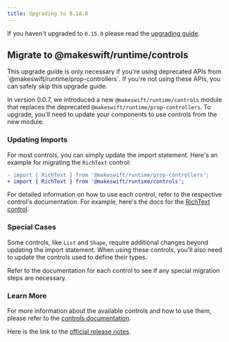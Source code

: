 ```yaml
---
title: Upgrading to 0.18.0
---
```


If you haven't upgraded to `0.15.0` please read the [upgrading guide](/developer/upgrading/0.15.0).

## Migrate to @makeswift/runtime/controls

<Warning>
This upgrade guide is only necessary if you're using deprecated APIs from `@makeswift/runtime/prop-controllers`. If you're not using these APIs, you can safely skip this upgrade guide.
</Warning>

In version 0.0.7, we introduced a new `@makeswift/runtime/controls` module that replaces the deprecated `@makeswift/runtime/prop-controllers`. To upgrade, you'll need to update your components to use controls from the new module.

### Updating Imports

For most controls, you can simply update the import statement. Here's an example for migrating the `RichText` control:

```diff
- import { RichText } from '@makeswift/runtime/prop-controllers';
+ import { RichText } from '@makeswift/runtime/controls';
```

For detailed information on how to use each control, refer to the respective control's documentation. For example, here's the docs for the [RichText control](/developer/reference/controls/rich-text).

### Special Cases

Some controls, like `List` and `Shape`, require additional changes beyond updating the import statement. When using these controls, you'll also need to update the controls used to define their types.

Refer to the documentation for each control to see if any special migration steps are necessary.

### Learn More

For more information about the available controls and how to use them, please refer to the [controls documentation](/developer/concepts#controls).

Here is the link to the [official release notes](https://github.com/makeswift/makeswift/releases/tag/%40makeswift%2Fruntime%400.18.0).
